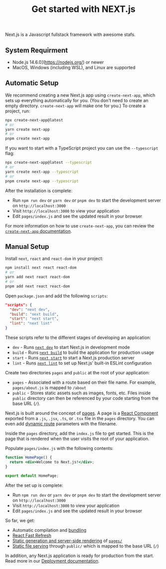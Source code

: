 ﻿---
title: "Get started with NEXT.js"
publishedAt: "2023-02-24"
summary: "An Easy step to get started with NEXT.js v12"
image: "https://res.cloudinary.com/dsvxr15fj/image/upload/v1677214658/sa-blog/Get_started_with_nextjs_gwdm1f.png"
---

Next.js is a Javascript fullstack framework with awesome stafs.

## System Requirment

- Node.js 14.6.0](https://nodejs.org/) or newer
- MacOS, Windows (including WSL), and Linux are supported

## Automatic Setup

We recommend creating a new Next.js app using `create-next-app`, which sets up everything automatically for you. (You don't need to create an empty directory. `create-next-app` will make one for you.) To create a project, run:

```bash
npx create-next-app@latest
# or
yarn create next-app
# or
pnpm create next-app
```

If you want to start with a TypeScript project you can use the `--typescript` flag:

```bash
npx create-next-app@latest --typescript
# or
yarn create next-app --typescript
# or
pnpm create next-app --typescript
```

After the installation is complete:

- Run `npm run dev` or `yarn dev` or `pnpm dev` to start the development server on `http://localhost:3000`
- Visit `http://localhost:3000` to view your application
- Edit `pages/index.js` and see the updated result in your browser

For more information on how to use `create-next-app`, you can review the [`create-next-app` documentation](https://nextjs.org/docs/api-reference/create-next-app).

## Manual Setup

Install `next`, `react` and `react-dom` in your project:

```bash
npm install next react react-dom
# or
yarn add next react react-dom
# or
pnpm add next react react-dom
```

Open `package.json` and add the following `scripts`:

```json title="package.json"
"scripts": {
  "dev": "next dev",
  "build": "next build",
  "start": "next start",
  "lint": "next lint"
}
```

These scripts refer to the different stages of developing an application:

- `dev` - Runs [`next dev`](https://nextjs.org/docs/api-reference/cli#development) to start Next.js in development mode
- `build` - Runs [`next build`](https://nextjs.org/docs/api-reference/cli#build) to build the application for production usage
- `start` - Runs [`next start`](https://nextjs.org/docs/api-reference/cli#production) to start a Next.js production server
- `lint` - Runs [`next lint`](https://nextjs.org/docs/api-reference/cli#lint) to set up Next.js' built-in ESLint configuration

Create two directories `pages` and `public` at the root of your application:

- `pages` - Associated with a route based on their file name. For example, `pages/about.js` is mapped to `/about`
- `public` - Stores static assets such as images, fonts, etc. Files inside `public` directory can then be referenced by your code starting from the base URL (`/`).

Next.js is built around the concept of [pages](https://nextjs.org/docs/basic-features/pages). A page is a [React Component](https://reactjs.org/docs/components-and-props.html) exported from a `.js`, `.jsx`, `.ts`, or `.tsx` file in the `pages` directory. You can even add [dynamic route](https://nextjs.org/docs/routing/dynamic-routes) parameters with the filename.

Inside the `pages` directory, add the `index.js` file to get started. This is the page that is rendered when the user visits the root of your application.

Populate `pages/index.js` with the following contents:

```jsx title="index.jsx"
function HomePage() {
  return <div>Welcome to Next.js!</div>;
}

export default HomePage;
```

After the set up is complete:

- Run `npm run dev` or `yarn dev` or `pnpm dev` to start the development server on `http://localhost:3000`
- Visit `http://localhost:3000` to view your application
- Edit `pages/index.js` and see the updated result in your browser

So far, we get:

- Automatic compilation and [bundling](https://nextjs.org/docs/advanced-features/compiler)
- [React Fast Refresh](https://nextjs.org/blog/next-9-4#fast-refresh)
- [Static generation and server-side rendering](https://nextjs.org/docs/basic-features/data-fetching/overview) of [`pages/`](https://nextjs.org/docs/basic-features/pages)
- [Static file serving](https://nextjs.org/docs/basic-features/static-file-serving) through `public/` which is mapped to the base URL (`/`)

In addition, any Next.js application is ready for production from the start. Read more in our [Deployment documentation](https://nextjs.org/docs/deployment).
